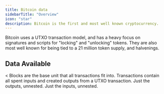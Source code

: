 ```yaml
---
title: Bitcoin data
sidebarTitle: "Overview"
icon: "star"
description: Bitcoin is the first and most well known cryptocurrency.
---
```


<CardGroup cols={1}>
  <Card
    title="a full guide on all Bitcoin concepts"
    icon= "map"
    href="https://web3datadegens.substack.com/p/how-to-analyze-bitcoin-data-with"
  ></Card>
</CardGroup>

Bitcoin uses a UTXO transaction model, and has a heavy focus on signatures and scripts for "locking" and "unlocking" tokens. They are also most well known for being tied to a 21 million token supply, and halvenings. 


## Data Available

<<CardGroup cols={2}>
  <Card title="Blocks" icon="cube" href="/data-catalog/bitcoin/blocks">
    Blocks are the base unit that all transactions fit into.
  </Card>
  <Card title="Transactions" icon="exchange-alt" href="/data-catalog/bitcoin/transactions">
    Transactions contain all spent inputs and created outputs from a UTXO transaction.
  </Card>
  <Card title="Outputs" icon="file-export" href="/data-catalog/bitcoin/outputs">
    Just the outputs, unnested.
  </Card>
  <Card title="Inputs" icon="file-import" href="/data-catalog/bitcoin/inputs">
    Just the inputs, unnested.
  </Card>
</CardGroup>


